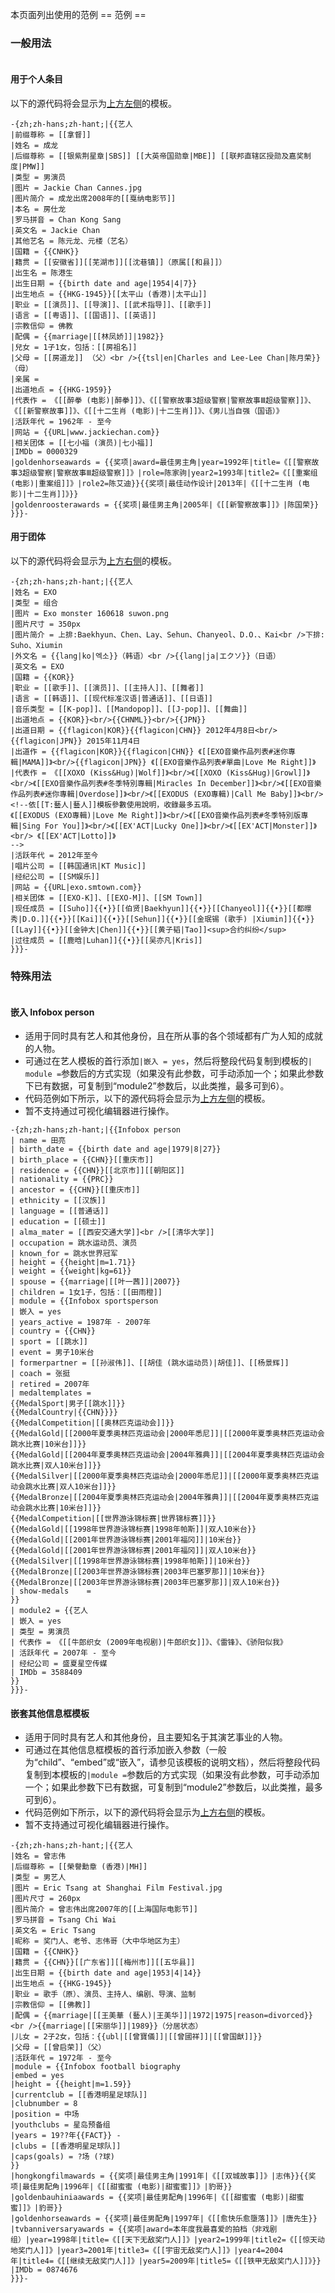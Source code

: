 <noinclude>本页面列出使用{{tl|艺人}}的范例
</noinclude>== 范例 ==
<includeonly>{{main|Template:藝人/範例}}</includeonly>
=== 一般用法 ===
{|border="0" cellspacing="0" cellpadding="0" align= style="background:transparent;"
|-
|-style="vertical-align:top"
| <span id="成龙"></span>
{{艺人
|前缀尊称 = [[拿督]]
|姓名 = 成龙
|后缀尊称 = [[银紫荆星章|SBS]] [[大英帝国勋章|MBE]] [[联邦直辖区授勋及嘉奖制度|PMW]]
|类型 = 男演员
|图片 = Jackie Chan Cannes.jpg
|图片简介 = 成龙出席2008年的[[戛纳电影节]]
|本名 = 房仕龙
|罗马拼音 = Chan Kong Sang
|英文名 = Jackie Chan
|其他艺名 = 陈元龙、元楼（艺名）
|国籍 = {{CNHK}}
|籍贯 = [[安徽省]][[芜湖市]][[沈巷镇]]（原属[[和县]]）
|出生名 = 陈港生
|出生日期 = {{birth date and age|1954|4|7}}
|出生地点 = {{HKG-1945}}[[太平山 (香港)|太平山]]
|职业 = [[演员]]、[[导演]]、[[武术指导]]、[[歌手]]
|语言 = [[粤语]]、[[国语]]、[[英语]]
|宗教信仰 = 佛教
|配偶 = {{marriage|[[林凤娇]]|1982}}
|兒女 = 1子1女，包括：[[房祖名]]
|父母 = [[房道龙]] （父）<br />{{tsl|en|Charles and Lee-Lee Chan|陈月荣}} （母）
|亲属 = 
|出道地点 = {{HKG-1959}}
|代表作 = 《[[醉拳 (电影)|醉拳]]》、《[[警察故事3超级警察|警察故事Ⅲ超级警察]]》、 《[[新警察故事]]》、《[[十二生肖 (电影)|十二生肖]]》、《男儿当自强（国语）》
|活跃年代 = 1962年 - 至今
|网站 = {{URL|www.jackiechan.com}}
|相关团体 = [[七小福 (演员)|七小福]]
|IMDb = 0000329
|goldenhorseawards = {{奖项|award=最佳男主角|year=1992年|title=《[[警察故事3超级警察|警察故事Ⅲ超级警察]]》|role=陈家驹|year2=1993年|title2=《[[重案组 (电影)|重案组]]》|role2=陈艾迪}}{{奖项|最佳动作设计|2013年|《[[十二生肖 (电影)|十二生肖]]》}}
|goldenroosterawards = {{奖项|最佳男主角|2005年|《[[新警察故事]]》|陈国荣}}
}}
| <span id="EXO"></span>
{{艺人
|姓名 = EXO
|类型 = 组合
|图片 = Exo monster 160618 suwon.png
|图片尺寸 = 350px
|图片简介 = 上排:Baekhyun、Chen、Lay、Sehun、Chanyeol、D.O.、Kai<br />下排: Suho、Xiumin
|外文名 = {{lang|ko|엑소}}（韩语）<br />{{lang|ja|エクソ}}（日语）
|英文名 = EXO
|国籍 = {{KOR}}
|职业 = [[歌手]]、[[演员]]、[[主持人]]、[[舞者]]
|语言 = [[韩语]]、[[现代标准汉语|普通话]]、[[日语]]
|音乐类型 = [[K-pop]]、[[Mandopop]]、[[J-pop]]、[[舞曲]]
|出道地点 = {{KOR}}<br/>{{CHNML}}<br/>{{JPN}}
|出道日期 = {{flagicon|KOR}}{{flagicon|CHN}} 2012年4月8日<br/>{{flagicon|JPN}} 2015年11月4日
|出道作 = {{flagicon|KOR}}{{flagicon|CHN}} 《[[EXO音樂作品列表#迷你專輯|MAMA]]》<br/>{{flagicon|JPN}} 《[[EXO音樂作品列表#單曲|Love Me Right]]》
|代表作 = 《[[XOXO (Kiss&Hug)|Wolf]]》<br/>《[[XOXO (Kiss&Hug)|Growl]]》<br/>《[[EXO音樂作品列表#冬季特別專輯|Miracles In December]]》<br/>《[[EXO音樂作品列表#迷你專輯|Overdose]]》<br/>《[[EXODUS (EXO專輯)|Call Me Baby]]》<br/>
<!--依[[T:藝人|藝人]]模板參數使用說明，收錄最多五項。
《[[EXODUS (EXO專輯)|Love Me Right]]》<br/>《[[EXO音樂作品列表#冬季特別版專輯|Sing For You]]》<br/>《[[EX'ACT|Lucky One]]》<br/>《[[EX'ACT|Monster]]》<br/> 《[[EX'ACT|Lotto]]》
-->
|活跃年代 = 2012年至今
|唱片公司 = [[韩国通讯|KT Music]]
|经纪公司 = [[SM娱乐]]
|网站 = {{URL|exo.smtown.com}}
|相关团体 = [[EXO-K]]、[[EXO-M]]、[[SM Town]]
|现任成员 = [[Suho]]{{•}}[[伯贤|Baekhyun]]{{•}}[[Chanyeol]]{{•}}[[都暻秀|D.O.]]{{•}}[[Kai]]{{•}}[[Sehun]]{{•}}[[金珉锡 (歌手) |Xiumin]]{{•}}[[Lay]]{{•}}[[金钟大|Chen]]{{•}}[[黄子韬|Tao]]<sup>合约纠纷</sup>
|过往成员 = [[鹿晗|Luhan]]{{•}}[[吴亦凡|Kris]]
}}
|}

==== 用于个人条目 ====
以下的源代码将会显示为[[#成龙|上方左侧]]的模板。
<pre style="overflow:auto;">
-{zh;zh-hans;zh-hant;|{{艺人
|前缀尊称 = [[拿督]]
|姓名 = 成龙
|后缀尊称 = [[银紫荆星章|SBS]] [[大英帝国勋章|MBE]] [[联邦直辖区授勋及嘉奖制度|PMW]]
|类型 = 男演员
|图片 = Jackie Chan Cannes.jpg
|图片简介 = 成龙出席2008年的[[戛纳电影节]]
|本名 = 房仕龙
|罗马拼音 = Chan Kong Sang
|英文名 = Jackie Chan
|其他艺名 = 陈元龙、元楼（艺名）
|国籍 = {{CNHK}}
|籍贯 = [[安徽省]][[芜湖市]][[沈巷镇]]（原属[[和县]]）
|出生名 = 陈港生
|出生日期 = {{birth date and age|1954|4|7}}
|出生地点 = {{HKG-1945}}[[太平山 (香港)|太平山]]
|职业 = [[演员]]、[[导演]]、[[武术指导]]、[[歌手]]
|语言 = [[粤语]]、[[国语]]、[[英语]]
|宗教信仰 = 佛教
|配偶 = {{marriage|[[林凤娇]]|1982}}
|兒女 = 1子1女，包括：[[房祖名]]
|父母 = [[房道龙]] （父）<br />{{tsl|en|Charles and Lee-Lee Chan|陈月荣}} （母）
|亲属 = 
|出道地点 = {{HKG-1959}}
|代表作 = 《[[醉拳 (电影)|醉拳]]》、《[[警察故事3超级警察|警察故事Ⅲ超级警察]]》、 《[[新警察故事]]》、《[[十二生肖 (电影)|十二生肖]]》、《男儿当自强（国语）》
|活跃年代 = 1962年 - 至今
|网站 = {{URL|www.jackiechan.com}}
|相关团体 = [[七小福 (演员)|七小福]]
|IMDb = 0000329
|goldenhorseawards = {{奖项|award=最佳男主角|year=1992年|title=《[[警察故事3超级警察|警察故事Ⅲ超级警察]]》|role=陈家驹|year2=1993年|title2=《[[重案组 (电影)|重案组]]》|role2=陈艾迪}}{{奖项|最佳动作设计|2013年|《[[十二生肖 (电影)|十二生肖]]》}}
|goldenroosterawards = {{奖项|最佳男主角|2005年|《[[新警察故事]]》|陈国荣}}
}}}-</pre>

==== 用于团体 ====
以下的源代码将会显示为[[#EXO|上方右侧]]的模板。
<pre style="overflow:auto;">
-{zh;zh-hans;zh-hant;|{{艺人
|姓名 = EXO
|类型 = 组合
|图片 = Exo monster 160618 suwon.png
|图片尺寸 = 350px
|图片简介 = 上排:Baekhyun、Chen、Lay、Sehun、Chanyeol、D.O.、Kai<br />下排: Suho、Xiumin
|外文名 = {{lang|ko|엑소}}（韩语）<br />{{lang|ja|エクソ}}（日语）
|英文名 = EXO
|国籍 = {{KOR}}
|职业 = [[歌手]]、[[演员]]、[[主持人]]、[[舞者]]
|语言 = [[韩语]]、[[现代标准汉语|普通话]]、[[日语]]
|音乐类型 = [[K-pop]]、[[Mandopop]]、[[J-pop]]、[[舞曲]]
|出道地点 = {{KOR}}<br/>{{CHNML}}<br/>{{JPN}}
|出道日期 = {{flagicon|KOR}}{{flagicon|CHN}} 2012年4月8日<br/>{{flagicon|JPN}} 2015年11月4日
|出道作 = {{flagicon|KOR}}{{flagicon|CHN}} 《[[EXO音樂作品列表#迷你專輯|MAMA]]》<br/>{{flagicon|JPN}} 《[[EXO音樂作品列表#單曲|Love Me Right]]》
|代表作 = 《[[XOXO (Kiss&Hug)|Wolf]]》<br/>《[[XOXO (Kiss&Hug)|Growl]]》<br/>《[[EXO音樂作品列表#冬季特別專輯|Miracles In December]]》<br/>《[[EXO音樂作品列表#迷你專輯|Overdose]]》<br/>《[[EXODUS (EXO專輯)|Call Me Baby]]》<br/>
<!--依[[T:藝人|藝人]]模板參數使用說明，收錄最多五項。
《[[EXODUS (EXO專輯)|Love Me Right]]》<br/>《[[EXO音樂作品列表#冬季特別版專輯|Sing For You]]》<br/>《[[EX'ACT|Lucky One]]》<br/>《[[EX'ACT|Monster]]》<br/> 《[[EX'ACT|Lotto]]》
-->
|活跃年代 = 2012年至今
|唱片公司 = [[韩国通讯|KT Music]]
|经纪公司 = [[SM娱乐]]
|网站 = {{URL|exo.smtown.com}}
|相关团体 = [[EXO-K]]、[[EXO-M]]、[[SM Town]]
|现任成员 = [[Suho]]{{•}}[[伯贤|Baekhyun]]{{•}}[[Chanyeol]]{{•}}[[都暻秀|D.O.]]{{•}}[[Kai]]{{•}}[[Sehun]]{{•}}[[金珉锡 (歌手) |Xiumin]]{{•}}[[Lay]]{{•}}[[金钟大|Chen]]{{•}}[[黄子韬|Tao]]<sup>合约纠纷</sup>
|过往成员 = [[鹿晗|Luhan]]{{•}}[[吴亦凡|Kris]]
}}}-</pre>

=== 特殊用法 ===
{|border="0" cellspacing="0" cellpadding="0" align= style="background:transparent;"
|-
|-style="vertical-align:top"
| <span id="田亮"></span>
{{Infobox person
| name = 田亮
| birth_date = {{birth date and age|1979|8|27}}
| birth_place = {{CHN}}[[重庆市]]
| residence = {{CHN}}[[北京市]][[朝阳区]]
| nationality = {{PRC}}
| ancestor = {{CHN}}[[重庆市]]
| ethnicity = [[汉族]]
| language = [[普通话]]
| education = [[硕士]]
| alma_mater = [[西安交通大学]]<br />[[清华大学]]
| occupation = 跳水运动员、演员
| known_for = 跳水世界冠军
| height = {{height|m=1.71}}
| weight = {{weight|kg=61}}
| spouse = {{marriage|[[叶一茜]]|2007}}
| children = 1女1子，包括：[[田雨橙]]
| module = {{Infobox sportsperson
| 嵌入 = yes
| years_active = 1987年 - 2007年
| country = {{CHN}}
| sport = [[跳水]]
| event = 男子10米台
| formerpartner = [[孙淑伟]]、[[胡佳 (跳水运动员)|胡佳]]、[[杨景辉]]
| coach = 张挺
| retired = 2007年
| medaltemplates = 
{{MedalSport|男子[[跳水]]}}
{{MedalCountry|{{CHN}}}}
{{MedalCompetition|[[奥林匹克运动会]]}}
{{MedalGold|[[2000年夏季奥林匹克运动会|2000年悉尼]]|[[2000年夏季奥林匹克运动会跳水比赛|10米台]]}}
{{MedalGold|[[2004年夏季奥林匹克运动会|2004年雅典]]|[[2004年夏季奥林匹克运动会跳水比赛|双人10米台]]}}
{{MedalSilver|[[2000年夏季奥林匹克运动会|2000年悉尼]]|[[2000年夏季奥林匹克运动会跳水比赛|双人10米台]]}}
{{MedalBronze|[[2004年夏季奥林匹克运动会|2004年雅典]]|[[2004年夏季奥林匹克运动会跳水比赛|10米台]]}}
{{MedalCompetition|[[世界游泳锦标赛|世界锦标赛]]}}
{{MedalGold|[[1998年世界游泳锦标赛|1998年帕斯]]|双人10米台}}
{{MedalGold|[[2001年世界游泳锦标赛|2001年福冈]]|10米台}}
{{MedalGold|[[2001年世界游泳锦标赛|2001年福冈]]|双人10米台}}
{{MedalSilver|[[1998年世界游泳锦标赛|1998年帕斯]]|10米台}}
{{MedalBronze|[[2003年世界游泳锦标赛|2003年巴塞罗那]]|10米台}}
{{MedalBronze|[[2003年世界游泳锦标赛|2003年巴塞罗那]]|双人10米台}}
| show-medals    = 
}}
| module2 = {{艺人
| 嵌入 = yes
| 类型 = 男演员
| 代表作 = 《[[牛郎织女 (2009年电视剧)|牛郎织女]]》、《雷锋》、《骄阳似我》
| 活跃年代 = 2007年 - 至今
| 经纪公司 = 盛夏星空传媒
| IMDb = 3588409
}}
}}
| <span id="曾志伟"></span>
{{艺人
|姓名 = 曾志伟
|后缀尊称 = [[榮譽勳章 (香港)|MH]]
|类型 = 男艺人
|图片 = Eric Tsang at Shanghai Film Festival.jpg
|图片尺寸 = 260px
|图片简介 = 曾志伟出席2007年的[[上海国际电影节]]
|罗马拼音 = Tsang Chi Wai
|英文名 = Eric Tsang
|昵称 = 奖门人、老爷、志伟哥（大中华地区为主）
|国籍 = {{CNHK}}
|籍贯 = {{CHN}}[[广东省]][[梅州市]][[五华县]]
|出生日期 = {{birth date and age|1953|4|14}}
|出生地点 = {{HKG-1945}}
|职业 = 歌手（原）、演员、主持人、编剧、导演、监制
|宗教信仰 = [[佛教]]
|配偶 = {{marriage|[[王美華 (藝人)|王美华]]|1972|1975|reason=divorced}}<br />{{marriage|[[宋丽华]]|1989}}（分居状态）
|儿女 = 2子2女，包括：{{ubl|[[曾寶儀]]|[[曾國祥]]|[[曾国猷]]}}
|父母 = [[曾启荣]]（父）
|活跃年代 = 1972年 - 至今
|module = {{Infobox football biography
|embed = yes
|height = {{height|m=1.59}}
|currentclub = [[香港明星足球队]]
|clubnumber = 8
|position = 中场
|youthclubs = 星岛预备组
|years = 19??年{{FACT}} - 
|clubs = [[香港明星足球队]]
|caps(goals) = ?场 (?球)
}}
|hongkongfilmawards = {{奖项|最佳男主角|1991年|《[[双城故事]]》|志伟}}{{奖项|最佳男配角|1996年|《[[甜蜜蜜 (电影)|甜蜜蜜]]》|豹哥}}
|goldenbauhiniaawards = {{奖项|最佳男配角|1996年|《[[甜蜜蜜 (电影)|甜蜜蜜]]》|豹哥}}
|goldenhorseawards = {{奖项|最佳男配角|1997年|《[[愈快乐愈墮落]]》|唐先生}}
|tvbanniversaryawards = {{奖项|award=本年度我最喜爱的拍档（非戏剧组）|year=1998年|title=《[[天下无敌奖门人]]》|year2=1999年|title2=《[[惊天动地奖门人]]》|year3=2001年|title3=《[[宇宙无敌奖门人]]》|year4=2004年|title4=《[[继续无敌奖门人]]》|year5=2009年|title5=《[[铁甲无敌奖门人]]》}}
|IMDb = 0874676
}}
|}

==== 嵌入 Infobox person ====
* 适用于同时具有艺人和其他身份，且在所从事的各个领域都有广为人知的成就的人物。
* 可通过在艺人模板的首行添加<code>|嵌入 = yes</code>，然后将整段代码复制到{{tl|Infobox person}}模板的<code>| module = </code>参数后的方式实现（如果没有此参数，可手动添加一个；如果此参数下已有数据，可复制到“module2”参数后，以此类推，最多可到6）。
* 代码范例如下所示，以下的源代码将会显示为[[#田亮|上方左侧]]的模板。
* 暂不支持通过可视化编辑器进行操作。
<pre style="overflow:auto;">
-{zh;zh-hans;zh-hant;|{{Infobox person
| name = 田亮
| birth_date = {{birth date and age|1979|8|27}}
| birth_place = {{CHN}}[[重庆市]]
| residence = {{CHN}}[[北京市]][[朝阳区]]
| nationality = {{PRC}}
| ancestor = {{CHN}}[[重庆市]]
| ethnicity = [[汉族]]
| language = [[普通话]]
| education = [[硕士]]
| alma_mater = [[西安交通大学]]<br />[[清华大学]]
| occupation = 跳水运动员、演员
| known_for = 跳水世界冠军
| height = {{height|m=1.71}}
| weight = {{weight|kg=61}}
| spouse = {{marriage|[[叶一茜]]|2007}}
| children = 1女1子，包括：[[田雨橙]]
| module = {{Infobox sportsperson
| 嵌入 = yes
| years_active = 1987年 - 2007年
| country = {{CHN}}
| sport = [[跳水]]
| event = 男子10米台
| formerpartner = [[孙淑伟]]、[[胡佳 (跳水运动员)|胡佳]]、[[杨景辉]]
| coach = 张挺
| retired = 2007年
| medaltemplates = 
{{MedalSport|男子[[跳水]]}}
{{MedalCountry|{{CHN}}}}
{{MedalCompetition|[[奥林匹克运动会]]}}
{{MedalGold|[[2000年夏季奥林匹克运动会|2000年悉尼]]|[[2000年夏季奥林匹克运动会跳水比赛|10米台]]}}
{{MedalGold|[[2004年夏季奥林匹克运动会|2004年雅典]]|[[2004年夏季奥林匹克运动会跳水比赛|双人10米台]]}}
{{MedalSilver|[[2000年夏季奥林匹克运动会|2000年悉尼]]|[[2000年夏季奥林匹克运动会跳水比赛|双人10米台]]}}
{{MedalBronze|[[2004年夏季奥林匹克运动会|2004年雅典]]|[[2004年夏季奥林匹克运动会跳水比赛|10米台]]}}
{{MedalCompetition|[[世界游泳锦标赛|世界锦标赛]]}}
{{MedalGold|[[1998年世界游泳锦标赛|1998年帕斯]]|双人10米台}}
{{MedalGold|[[2001年世界游泳锦标赛|2001年福冈]]|10米台}}
{{MedalGold|[[2001年世界游泳锦标赛|2001年福冈]]|双人10米台}}
{{MedalSilver|[[1998年世界游泳锦标赛|1998年帕斯]]|10米台}}
{{MedalBronze|[[2003年世界游泳锦标赛|2003年巴塞罗那]]|10米台}}
{{MedalBronze|[[2003年世界游泳锦标赛|2003年巴塞罗那]]|双人10米台}}
| show-medals    = 
}}
| module2 = {{艺人
| 嵌入 = yes
| 类型 = 男演员
| 代表作 = 《[[牛郎织女 (2009年电视剧)|牛郎织女]]》、《雷锋》、《骄阳似我》
| 活跃年代 = 2007年 - 至今
| 经纪公司 = 盛夏星空传媒
| IMDb = 3588409
}}
}}}-</pre>

==== 嵌套其他信息框模板 ====
* 适用于同时具有艺人和其他身份，且主要知名于其演艺事业的人物。
* 可通过在其他信息框模板的首行添加嵌入参数（一般为“child”、“embed”或“嵌入”，请参见该模板的说明文档），然后将整段代码复制到本模板的<code>|module = </code>参数后的方式实现（如果没有此参数，可手动添加一个；如果此参数下已有数据，可复制到“module2”参数后，以此类推，最多可到6）。
* 代码范例如下所示，以下的源代码将会显示为[[#曾志伟|上方右侧]]的模板。
* 暂不支持通过可视化编辑器进行操作。
<pre style="overflow:auto;">
-{zh;zh-hans;zh-hant;|{{艺人
|姓名 = 曾志伟
|后缀尊称 = [[榮譽勳章 (香港)|MH]]
|类型 = 男艺人
|图片 = Eric Tsang at Shanghai Film Festival.jpg
|图片尺寸 = 260px
|图片简介 = 曾志伟出席2007年的[[上海国际电影节]]
|罗马拼音 = Tsang Chi Wai
|英文名 = Eric Tsang
|昵称 = 奖门人、老爷、志伟哥（大中华地区为主）
|国籍 = {{CNHK}}
|籍贯 = {{CHN}}[[广东省]][[梅州市]][[五华县]]
|出生日期 = {{birth date and age|1953|4|14}}
|出生地点 = {{HKG-1945}}
|职业 = 歌手（原）、演员、主持人、编剧、导演、监制
|宗教信仰 = [[佛教]]
|配偶 = {{marriage|[[王美華 (藝人)|王美华]]|1972|1975|reason=divorced}}<br />{{marriage|[[宋丽华]]|1989}}（分居状态）
|儿女 = 2子2女，包括：{{ubl|[[曾寶儀]]|[[曾國祥]]|[[曾国猷]]}}
|父母 = [[曾启荣]]（父）
|活跃年代 = 1972年 - 至今
|module = {{Infobox football biography
|embed = yes
|height = {{height|m=1.59}}
|currentclub = [[香港明星足球队]]
|clubnumber = 8
|position = 中场
|youthclubs = 星岛预备组
|years = 19??年{{FACT}} - 
|clubs = [[香港明星足球队]]
|caps(goals) = ?场 (?球)
}}
|hongkongfilmawards = {{奖项|最佳男主角|1991年|《[[双城故事]]》|志伟}}{{奖项|最佳男配角|1996年|《[[甜蜜蜜 (电影)|甜蜜蜜]]》|豹哥}}
|goldenbauhiniaawards = {{奖项|最佳男配角|1996年|《[[甜蜜蜜 (电影)|甜蜜蜜]]》|豹哥}}
|goldenhorseawards = {{奖项|最佳男配角|1997年|《[[愈快乐愈墮落]]》|唐先生}}
|tvbanniversaryawards = {{奖项|award=本年度我最喜爱的拍档（非戏剧组）|year=1998年|title=《[[天下无敌奖门人]]》|year2=1999年|title2=《[[惊天动地奖门人]]》|year3=2001年|title3=《[[宇宙无敌奖门人]]》|year4=2004年|title4=《[[继续无敌奖门人]]》|year5=2009年|title5=《[[铁甲无敌奖门人]]》}}
|IMDb = 0874676
}}}-</pre>